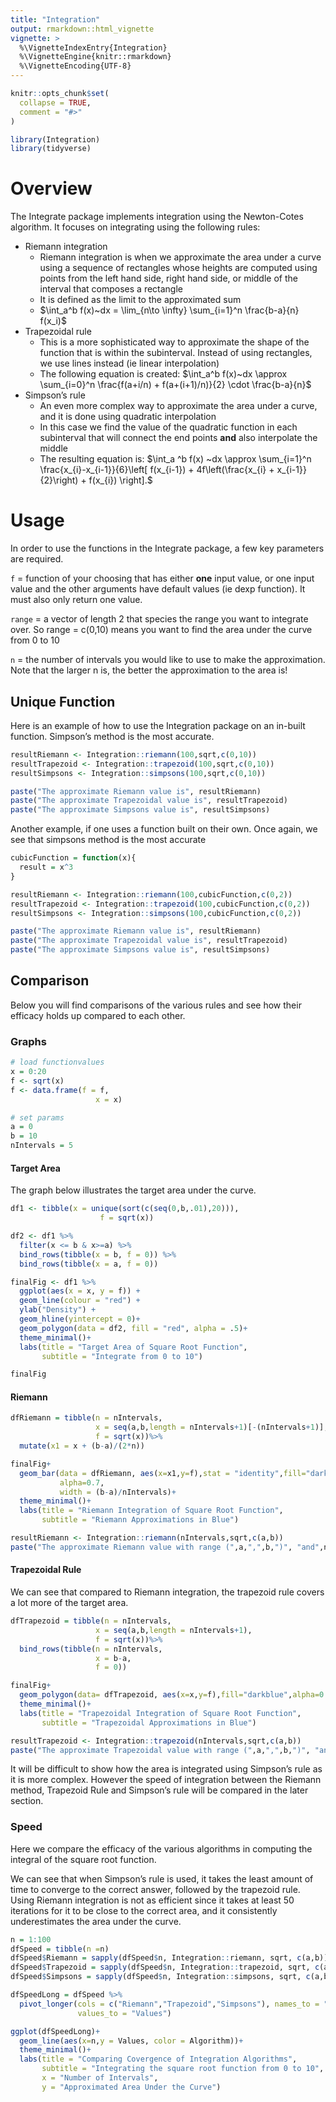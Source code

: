```yaml
---
title: "Integration"
output: rmarkdown::html_vignette
vignette: >
  %\VignetteIndexEntry{Integration}
  %\VignetteEngine{knitr::rmarkdown}
  %\VignetteEncoding{UTF-8}
---
```


```r
knitr::opts_chunk$set(
  collapse = TRUE,
  comment = "#>"
)
```

```r
library(Integration) 
library(tidyverse)
```


# Overview 

The Integrate package implements integration using the Newton-Cotes algorithm.
It focuses on integrating using the following rules:

- Riemann integration
  - Riemann integration is when we approximate the area under a curve using a 
  sequence of rectangles whose heights are computed using points from the left hand side, 
  right hand side, or middle of the interval that composes a rectangle
  - It is defined as the limit to the approximated sum
  - $\int_a^b f(x)~dx = \lim_{n\to \infty} \sum_{i=1}^n \frac{b-a}{n} f(x_i)$
- Trapezoidal rule
  - This is a more sophisticated way to approximate the shape of the function that 
  is within the subinterval. Instead of using rectangles, we use lines instead (ie linear interpolation)
  - The following equation is created:
  $\int_a^b f(x)~dx \approx \sum_{i=0}^n \frac{f(a+i/n) + f(a+(i+1)/n)}{2} \cdot \frac{b-a}{n}$
- Simpson's rule
  - An even more complex way to approximate the area under a curve, and it is done
  using quadratic interpolation
  - In this case we find the value of the quadratic function in each subinterval
  that will connect the end points **and** also interpolate the middle
  - The resulting equation is:
  $\int_a ^b f(x) ~dx \approx \sum_{i=1}^n \frac{x_{i}-x_{i-1}}{6}\left[ f(x_{i-1}) + 4f\left(\frac{x_{i} + x_{i-1}}{2}\right) + f(x_{i}) \right].$


# Usage

In order to use the functions in the Integrate package, a few key parameters are
required.

`f` = function of your choosing that has either **one** input value, or one input
value and the other arguments have default values (ie dexp function). It must also 
only return one value.

`range` = a vector of length 2 that species the range you want to integrate over. 
So range = c(0,10) means you want to find the area under the curve from 0 to 10

`n` = the number of intervals you would like to use to make the approximation. Note
that the larger n is, the better the approximation to the area is!

## Unique Function

Here is an example of how to use the Integration package on an in-built function.
Simpson's method is the most accurate.
```r
resultRiemann <- Integration::riemann(100,sqrt,c(0,10))
resultTrapezoid <- Integration::trapezoid(100,sqrt,c(0,10))
resultSimpsons <- Integration::simpsons(100,sqrt,c(0,10))

paste("The approximate Riemann value is", resultRiemann)
paste("The approximate Trapezoidal value is", resultTrapezoid)
paste("The approximate Simpsons value is", resultSimpsons)
```

Another example, if one uses a function built on their own. Once again, we see
that simpsons method is the most accurate

```r
cubicFunction = function(x){
  result = x^3
}
```

```r
resultRiemann <- Integration::riemann(100,cubicFunction,c(0,2))
resultTrapezoid <- Integration::trapezoid(100,cubicFunction,c(0,2))
resultSimpsons <- Integration::simpsons(100,cubicFunction,c(0,2))

paste("The approximate Riemann value is", resultRiemann)
paste("The approximate Trapezoidal value is", resultTrapezoid)
paste("The approximate Simpsons value is", resultSimpsons)
```

## Comparison 

Below you will find comparisons of the various rules and see how their efficacy 
holds up compared to each other.

### Graphs

```r
# load functionvalues
x = 0:20
f <- sqrt(x)
f <- data.frame(f = f, 
                   x = x)

# set params
a = 0
b = 10
nIntervals = 5
```

#### Target Area

The graph below illustrates the target area under the curve.
```r
df1 <- tibble(x = unique(sort(c(seq(0,b,.01),20))),
                    f = sqrt(x))

df2 <- df1 %>%
  filter(x <= b & x>=a) %>%
  bind_rows(tibble(x = b, f = 0)) %>%
  bind_rows(tibble(x = a, f = 0)) 

finalFig <- df1 %>%
  ggplot(aes(x = x, y = f)) + 
  geom_line(colour = "red") +
  ylab("Density") + 
  geom_hline(yintercept = 0)+
  geom_polygon(data = df2, fill = "red", alpha = .5)+
  theme_minimal()+ 
  labs(title = "Target Area of Square Root Function", 
       subtitle = "Integrate from 0 to 10")

finalFig

```



#### Riemann

```r
dfRiemann = tibble(n = nIntervals, 
                   x = seq(a,b,length = nIntervals+1)[-(nIntervals+1)], 
                   f = sqrt(x))%>%
  mutate(x1 = x + (b-a)/(2*n))

finalFig+
  geom_bar(data = dfRiemann, aes(x=x1,y=f),stat = "identity",fill="darkblue",
           alpha=0.7,
           width = (b-a)/nIntervals)+
  theme_minimal()+ 
  labs(title = "Riemann Integration of Square Root Function", 
       subtitle = "Riemann Approximations in Blue")
```
```r
resultRiemann <- Integration::riemann(nIntervals,sqrt,c(a,b))
paste("The approximate Riemann value with range (",a,",",b,")", "and",nIntervals,"intervals is", round(resultRiemann,3))
```

#### Trapezoidal Rule
We can see that compared to Riemann integration, the trapezoid rule covers a lot
more of the target area. 
```r
dfTrapezoid = tibble(n = nIntervals, 
                   x = seq(a,b,length = nIntervals+1), 
                   f = sqrt(x))%>%
  bind_rows(tibble(n = nIntervals, 
                   x = b-a,
                   f = 0))

finalFig+
  geom_polygon(data= dfTrapezoid, aes(x=x,y=f),fill="darkblue",alpha=0.7)+
  theme_minimal()+ 
  labs(title = "Trapezoidal Integration of Square Root Function", 
       subtitle = "Trapezoidal Approximations in Blue")
```

```r
resultTrapezoid <- Integration::trapezoid(nIntervals,sqrt,c(a,b))
paste("The approximate Trapezoidal value with range (",a,",",b,")", "and",nIntervals,"intervals is", round(resultTrapezoid,3))
```

It will be difficult to show how the area is integrated using Simpson's rule 
as it is more complex. However the speed of integration between the Riemann method, 
Trapezoid Rule and Simpson's rule will be compared in the later section.

### Speed

Here we compare the efficacy of the various algorithms in computing the integral 
of the square root function. 

We can see that when Simpson's rule is used, it takes the least amount of time
to converge to the correct answer, followed by the trapezoid rule. Using Riemann 
integration is not as efficient since it takes at least 50 iterations for it to be 
close to the correct area, and it consistently underestimates the area under the 
curve. 
```r
n = 1:100
dfSpeed = tibble(n =n)
dfSpeed$Riemann = sapply(dfSpeed$n, Integration::riemann, sqrt, c(a,b))
dfSpeed$Trapezoid = sapply(dfSpeed$n, Integration::trapezoid, sqrt, c(a,b))
dfSpeed$Simpsons = sapply(dfSpeed$n, Integration::simpsons, sqrt, c(a,b))
```

```r
dfSpeedLong = dfSpeed %>%
  pivot_longer(cols = c("Riemann","Trapezoid","Simpsons"), names_to = "Algorithm", 
               values_to = "Values")

ggplot(dfSpeedLong)+ 
  geom_line(aes(x=n,y = Values, color = Algorithm))+ 
  theme_minimal()+ 
  labs(title = "Comparing Covergence of Integration Algorithms",
       subtitle = "Integrating the square root function from 0 to 10",
       x = "Number of Intervals",
       y = "Approximated Area Under the Curve")
```




